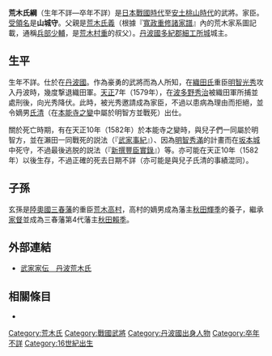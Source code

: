 {{日本武士
|名稱= 荒木 氏綱
|圖片名稱= 
|圖片大小= 
|圖片說明= 
|時代= [[日本戰國時代|日本戰國時代]]—[[安土桃山時代|安土桃山時代]]
|出生日期= 不詳
|出生地點= 
|逝世日期= 不詳
|逝世地點= 
|假名= 
|羅馬字= 
|幼名= 
|改名= 
|别名= 山城守（通稱）
|諡号= 
|神号= 
|戒名= 
|洗禮名= 
|墓所= 
|朝廷官位= 
|幕府職位= 
|主君= {{tsl|ja|波多野氏}}
|藩= 
|氏族= {{tsl|ja|荒木氏}}
|父母= 父：[[荒木氏義|荒木氏義]]（『[[寬政重修諸家譜|寬政重修諸家譜]]』）
|養父= 
|養母= 
|兄弟= 
|姐妹= 
|正室= 不詳
|側室= 
|嗣子= [[荒木氏清|氏清]]、[[荒木高兼|高兼]]
|嗣女= 
|養子= 
|養女= 
}}
{{japanese|japanese=荒木 氏綱|kana=あらき うじつな|romaji=Araki Ujitsuna}}
'''荒木氏綱'''（生年不詳—卒年不詳）是[[日本戰國時代|日本戰國時代]]至[[安土桃山時代|安土桃山時代]]的武將。{{tsl|ja|波多野氏}}家臣。[[受領名|受領名]]是'''山城守'''。父親是[[荒木氏義|荒木氏義]]（根據『[[寬政重修諸家譜|寬政重修諸家譜]]』內的荒木家系圖記載，通稱[[兵部少輔|兵部少輔]]，是[[荒木村重|荒木村重]]的叔父）。[[丹波國|丹波國]][[多紀郡|多紀郡]][[細工所城|細工所城]]城主。

== 生平 ==
生年不詳。仕於在[[丹波國|丹波國]]{{tsl|ja|波多野氏}}。作為豪勇的武將而為人所知，在[[織田氏|織田氏]]重臣[[明智光秀|明智光秀]]攻入丹波時，幾度撃退織田軍。[[天正_(日本)|天正]]7年（1579年），在[[波多野秀治|波多野秀治]]被織田軍所捕並處刑後，向光秀降伏。此時，被光秀邀請成為家臣，不過以患病為理由而拒絕，並令嫡男[[荒木氏清|氏清]]（在[[本能寺之變|本能寺之變]]中屬於明智方並戰死）出仕。

關於死亡時期，有在天正10年（1582年）於本能寺之變時，與兒子們一同屬於明智方，並在瀨田一同戰死的説法（『[[武家事紀|武家事紀]]』）、因為[[明智秀滿|明智秀滿]]的計畫而在[[坂本城|坂本城]]中死守，不過最後逃脱的説法（『[[新撰豐臣實錄|新撰豐臣實錄]]』）等。亦可能在天正10年（1582年）以後生存，不過正確的死去日期不詳（亦可能是與兒子氏清的事績混同）。

== 子孫 ==
玄孫是[[陸奧國|陸奧國]][[三春藩|三春藩]]的重臣[[荒木高村|荒木高村]]，高村的嫡男成為藩主[[秋田輝季|秋田輝季]]的養子，繼承[[家督|家督]]並成為三春藩第4代藩主[[秋田賴季|秋田賴季]]。

== 外部連結 ==
*[http://www2.harimaya.com/sengoku/html/tan_araki.html 武家家伝＿丹波荒木氏] {{Wayback|url=http://www2.harimaya.com/sengoku/html/tan_araki.html |date=20160507021524 }}

== 相關條目 ==
*{{tsl|ja|荒木氏}}

[[Category:荒木氏|Category:荒木氏]]
[[Category:戰國武將|Category:戰國武將]]
[[Category:丹波國出身人物|Category:丹波國出身人物]]
[[Category:卒年不詳|Category:卒年不詳]]
[[Category:16世紀出生|Category:16世紀出生]]
